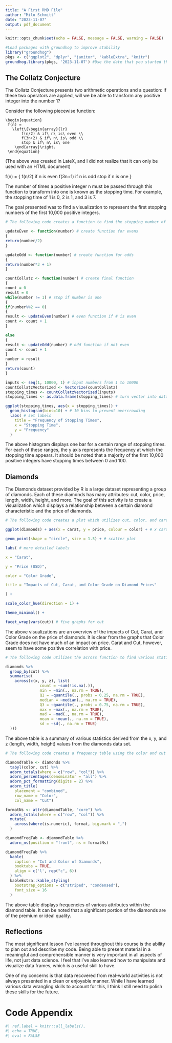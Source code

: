 ```yaml
---
title: "A First RMD File"
author: "Milo Schmitt"
date: "2023-11-07"
output: pdf_document
---
```


```r
knitr::opts_chunk$set(echo = FALSE, message = FALSE, warning = FALSE)
```


```r

#Load packages with groundhog to improve stability
library("groundhog")
pkgs <- c("ggplot2", "dplyr", "janitor", "kableExtra", "knitr")
groundhog.library(pkgs, '2023-11-07') #Use the date that you started the project here

```

## The Collatz Conjecture

The Collatz Conjecture presents two arithmetic operations and a question: if these two operators are applied, will we be able to transform any positive integer into the number 1?

Consider the following piecewise function:

```
\begin{equation}
 f(n) =
   \left\{\begin{array}{lr}
       f(n/2) & if\ n\ is\ even \\
       f(3n+2) & if\ n\ is\ odd \\
       stop & if\ n\ is\ one
    \end{array}\right.
 \end{equation}
 ```
(The above was created in LateX, and I did not realize that it can only be used with an HTML document)
 
f(n) = {
f(n/2) if n is even
f(3n+1) if n is odd
stop if n is one
} 
 
The number of times a positive integer n must be passed through this function to transform into one is known as the stopping time. For example, the stopping time of 1 is 0, 2 is 1, and 3 is 7.

The goal presented was to find a visualization to represent the first stopping numbers of the first 10,000 positive integers.
 
``` r

# The following code creates a function to find the stopping number of any input with regard to the Collatz Conjecture. It has two sub-functions to find the next output depending on whether the input is even or odd. It also vectorizes the function and uses ggplot2 to create a histogram of stopping times.

updateEven <- function(number) # create function for evens
{
return(number/2)
}

updateOdd <- function(number) # create function for odds
{
return(number*3 + 1)
}

countCollatz <- function(number) # create final function
{
count = 0 
result = 0
while(number != 1) # stop if number is one
{
if(number%%2 == 0)
{
result <- updateEven(number) # even function if # is even
count <- count + 1
}

else
{
result <- updateOdd(number) # odd function if not even
count <- count + 1
}
number = result
}
return(count)
}

inputs <- seq(1, 10000, 1) # input numbers from 1 to 10000
countCollatzVectorized <- Vectorize(countCollatz)
stopping_times <- countCollatzVectorized(inputs)
stopping_times <- as.data.frame(stopping_times) # turn vector into dataframe

ggplot(stopping_times, aes(x = stopping_times)) +
  geom_histogram(bins=10) + # 10 bins to prevent overcrowding
  labs( # set labels
    title = "Frequency of Stopping Times",
    x = "Stopping Time",
    y = "Frequency"
  )
```

The above histogram displays one bar for a certain range of stopping times. For each of these ranges, the y axis represents the frequency at which the stopping time appears. It should be noted that a majority of the first 10,000 positive integers have stopping times between 0 and 100. 

## Diamonds

The Diamonds dataset provided by R is a large dataset representing a group of diamonds. Each of these diamonds has many attributes: cut, color, price, length, width, height, and more. The goal of this activity is to create a visualization which displays a relationship between a certain diamond characteristic and the price of diamonds.

```r

# The following code creates a plot which utilizes cut, color, and carat data to visualize changes in diamond prices.

ggplot(diamonds) + aes(x = carat, y = price, colour = color) + # x carat, y price, color by color grade

geom_point(shape = "circle", size = 1.5) + # scatter plot

labs( # more detailed labels

x = "Carat",

y = "Price (USD)",

color = "Color Grade",

title = "Impacts of Cut, Carat, and Color Grade on Diamond Prices"

) +

scale_color_hue(direction = 1) +

theme_minimal() +

facet_wrap(vars(cut)) # five graphs for cut
```

The above visualizations are an overview of the impacts of Cut, Carat, and Color Grade on the price of diamonds. It is clear from the graphs that Color Grade does not have much of an impact on price. Carat and Cut, however, seem to have some positive correlation with price.

```r

# The following code utilizes the across function to find various statistics for each dimension of the diamonds.

diamonds %>%
  group_by(cut) %>%
  summarise(
    across(c(x, y, z), list(
               count = ~sum(!is.na(.)),
               min = ~min(., na.rm = TRUE),
               Q1 = ~quantile(., probs = 0.25, na.rm = TRUE),
               median = ~median(., na.rm = TRUE),
               Q3 = ~quantile(., probs = 0.75, na.rm = TRUE),
               max = ~max(., na.rm = TRUE),
               mad = ~mad(., na.rm = TRUE),
               mean = ~mean(., na.rm = TRUE),
               sd = ~sd(., na.rm = TRUE)
  )))
```
The above table is a summary of various statistics derived from the x, y, and z (length, width, height) values from the diamonds data set.

```r

# The following code creates a frequency table using the color and cut statistics of the diamonds data.

diamondTable <- diamonds %>%
  tabyl(color, cut) %>%
  adorn_totals(where = c("row", "col")) %>%
  adorn_percentages(denominator = "all") %>%
  adorn_pct_formatting(digits = 2) %>%
  adorn_title(
    placement = "combined",
    row_name = "Color",
    col_name = "Cut")

formatNs <- attr(diamondTable, "core") %>%
  adorn_totals(where = c("row", "col")) %>%
  mutate(
    across(where(is.numeric), format, big.mark = ",")
  )

diamondFreqTab <- diamondTable %>%
  adorn_ns(position = "front", ns = formatNs)

diamondFreqTab %>%
  kable(
    caption = "Cut and Color of Diamonds",
    booktabs = TRUE,
    align = c('l', rep("c", 6))
  ) %>%
  kableExtra::kable_styling(
    bootstrap_options = c("striped", "condensed"),
    font_size = 16
  )

```
The above table displays frequencies of various attributes within the diamond table. It can be noted that a significant portion of the diamonds are of the premium or ideal quality.

## Reflections

The most significant lesson I've learned throughout this course is the ability to plan out and describe my code. Being able to present material in a meaningful and comprehensible manner is very important in all aspects of life, not just data science. I feel that I've also learned how to manipulate and visualize data frames, which is a useful skill to have.

One of my concerns is that data recovered from real-world activities is not always presented in a clean or enjoyable manner. While I have learned various data wrangling skills to account for this, I think I still need to polish these skills for the future.

\newpage
# Code Appendix
``` r
#| ref.label = knitr::all_labels(),
#| echo = TRUE,
#| eval = FALSE
```